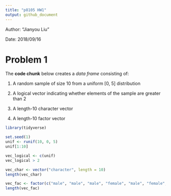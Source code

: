 ```yaml
---
title: "p8105 HW1"
output: github_document
---
```

Author: "Jianyou Liu"

Date: 2018/09/16

# Problem 1

The **code chunk** below creates a *data frame* consisting of:

1. A random sample of size 10 from a uniform [0, 5] distribution

2. A logical vector indicating whether elements of the sample are greater than 2

3. A length-10 character vector

4. A length-10 factor vector

```r
library(tidyverse)

set.seed(1)
unif <- runif(10, 0, 5)
unif[1:10]

vec_logical <- c(unif)
vec_logical > 2

vec_char <- vector("character", length = 10)
length(vec_char)

vec_fac <- factor(c("male", "male", "male", "female", "male", "female", "male", "female", "male", "female"))
length(vec_fac)





```



